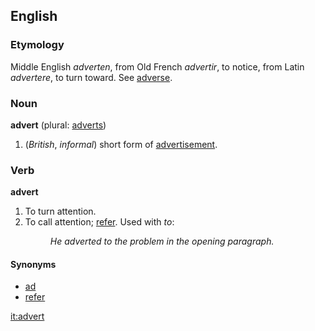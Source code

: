 ==English==

===Etymology===
Middle English ''adverten'', from Old French ''advertir'', to notice, from Latin ''advertere'', to turn toward. See [[adverse]].

===Noun===
'''advert''' (plural: [[adverts]])

#(''British'', ''informal'') short form of [[advertisement]].<!-- not used in Aus: we use "ad" -->

===Verb===
'''advert'''

# To turn attention. 
# To call attention; [[refer]]. Used with ''to'': 
#:''He adverted to the problem in the opening paragraph.''

====Synonyms====
*[[ad]]
*[[refer]]

[[it:advert]]